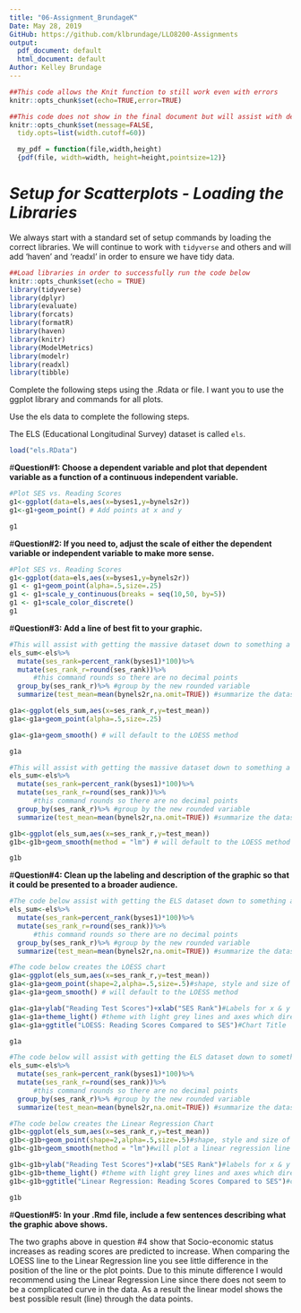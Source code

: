 ---
title: "06-Assignment_BrundageK"
Date: May 28, 2019
GitHub: https://github.com/klbrundage/LLO8200-Assignments
output:
  pdf_document: default
  html_document: default
Author: Kelley Brundage
---

```{r setup, include=FALSE}
##This code allows the Knit function to still work even with errors 
knitr::opts_chunk$set(echo=TRUE,error=TRUE)
```

```{r global_options, include = FALSE}
##This code does not show in the final document but will assist with definining the margin cutoff point and wraps the text to the next line.
knitr::opts_chunk$set(message=FALSE, 
  tidy.opts=list(width.cutoff=60)) 

  my_pdf = function(file,width,height)
  {pdf(file, width=width, height=height,pointsize=12)}
```

# *Setup for Scatterplots - Loading the Libraries*

We always start with a standard set of setup commands by loading the correct libraries. We will continue to work with `tidyverse` and others and will add 'haven' and 'readxl' in order to ensure we have tidy data.

```{r, warning=F}
##Load libraries in order to successfully run the code below
knitr::opts_chunk$set(echo = TRUE)
library(tidyverse)
library(dplyr)
library(evaluate)
library(forcats)
library(formatR)
library(haven)
library(knitr)
library(ModelMetrics)
library(modelr)
library(readxl)
library(tibble)
```

Complete the following steps using the .Rdata or file. I want you to use the ggplot library and commands for all plots. 

Use the els data to complete the following steps.

The ELS (Educational Longitudinal Survey) dataset is called `els`.

```{r Load ElS Datasets}
load("els.RData")
```

#**Question#1: Choose a dependent variable and plot that dependent variable as a function of a continuous independent variable.**

```{r Plotting Spending v Income}
#Plot SES vs. Reading Scores
g1<-ggplot(data=els,aes(x=byses1,y=bynels2r))
g1<-g1+geom_point() # Add points at x and y

g1
```

#**Question#2: If you need to, adjust the scale of either the dependent variable or independent variable to make more sense.**

```{r Adjusting Scale in Plot}
#Plot SES vs. Reading Scores
g1<-ggplot(data=els,aes(x=byses1,y=bynels2r))
g1 <- g1+geom_point(alpha=.5,size=.25) 
g1 <- g1+scale_y_continuous(breaks = seq(10,50, by=5))
g1 <- g1+scale_color_discrete()
g1
```

#**Question#3: Add a line of best fit to your graphic.**

```{r Q3: LOESS Line}
#This will assist with getting the massive dataset down to something a bit more reasonable to work with
els_sum<-els%>%
  mutate(ses_rank=percent_rank(byses1)*100)%>%
  mutate(ses_rank_r=round(ses_rank))%>% 
      #this command rounds so there are no decimal points
  group_by(ses_rank_r)%>% #group by the new rounded variable
  summarize(test_mean=mean(bynels2r,na.omit=TRUE)) #summarize the dataset

g1a<-ggplot(els_sum,aes(x=ses_rank_r,y=test_mean))
g1a<-g1a+geom_point(alpha=.5,size=.25)

g1a<-g1a+geom_smooth() # will default to the LOESS method

g1a

```

```{r Q3: Linear Regression Line}
#This will assist with getting the massive dataset down to something a bit more reasonable to work with
els_sum<-els%>%
  mutate(ses_rank=percent_rank(byses1)*100)%>%
  mutate(ses_rank_r=round(ses_rank))%>% 
      #this command rounds so there are no decimal points
  group_by(ses_rank_r)%>% #group by the new rounded variable
  summarize(test_mean=mean(bynels2r,na.omit=TRUE)) #summarize the dataset

g1b<-ggplot(els_sum,aes(x=ses_rank_r,y=test_mean))
g1b<-g1b+geom_smooth(method = "lm") # will default to the LOESS method

g1b

```


#**Question#4: Clean up the labeling and description of the graphic so that it could be presented to a broader audience.**

```{r Q4: LOESS Line}
#The code below assist with getting the ELS dataset down to something a bit more reasonable to work with for plotting and comparison
els_sum<-els%>%
  mutate(ses_rank=percent_rank(byses1)*100)%>%
  mutate(ses_rank_r=round(ses_rank))%>% 
      #this command rounds so there are no decimal points
  group_by(ses_rank_r)%>% #group by the new rounded variable
  summarize(test_mean=mean(bynels2r,na.omit=TRUE)) #summarize the dataset

#The code below creates the LOESS chart
g1a<-ggplot(els_sum,aes(x=ses_rank_r,y=test_mean))
g1a<-g1a+geom_point(shape=2,alpha=.5,size=.5)#shape, style and size of points
g1a<-g1a+geom_smooth() # will default to the LOESS method

g1a<-g1a+ylab("Reading Test Scores")+xlab("SES Rank")#Labels for x & y axis
g1a<-g1a+theme_light() #theme with light grey lines and axes which direct more attention towards the data
g1a<-g1a+ggtitle("LOESS: Reading Scores Compared to SES")#Chart Title

g1a

```

```{r Q4: Linear Regression Line}
#The code below will assist with getting the ELS dataset down to something a bit more reasonable to work with for plotting and comparison
els_sum<-els%>%
  mutate(ses_rank=percent_rank(byses1)*100)%>%
  mutate(ses_rank_r=round(ses_rank))%>% 
      #this command rounds so there are no decimal points
  group_by(ses_rank_r)%>% #group by the new rounded variable
  summarize(test_mean=mean(bynels2r,na.omit=TRUE)) #summarize the dataset

#The code below creates the Linear Regression Chart
g1b<-ggplot(els_sum,aes(x=ses_rank_r,y=test_mean))
g1b<-g1b+geom_point(shape=2,alpha=.5,size=.5)#shape, style and size of points
g1b<-g1b+geom_smooth(method = "lm")#will plot a linear regression line

g1b<-g1b+ylab("Reading Test Scores")+xlab("SES Rank")#labels for x & y axis
g1b<-g1b+theme_light() #theme with light grey lines and axes which direct more attention towards the data
g1b<-g1b+ggtitle("Linear Regression: Reading Scores Compared to SES")#chart title

g1b

```

#**Question#5: In your .Rmd file, include a few sentences describing what the graphic above shows.**

The two graphs above in question #4 show that Socio-economic status increases as reading scores are predicted to increase.  When comparing the LOESS line to the Linear Regression line you see little difference in the position of the line or the plot points.  Due to this minute difference I would recommend using the Linear Regression Line since there does not seem to be a complicated curve in the data.  As a result the linear model shows the best possible result (line) through the data points.
